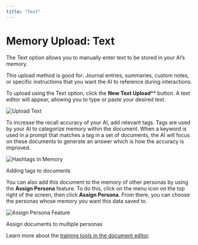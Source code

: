 ```yaml
---
title: "Text"
---
```


# Memory Upload: Text


The Text option allows you to manually enter text to be stored in your AI’s memory.

This upload method is good for:
Journal entries, summaries, custom notes, or specific instructions that you want the AI to reference during interactions.

To upload using the Text option, click the **New Text Upload**\*\* button. A text editor will appear, allowing you to type or paste your desired text.

<img alt="Upload Text" classname="block dark:hidden" src="/images/upload-text-1.gif" />

To increase the recall accuracy of your AI, add relevant tags. Tags are used by your AI to categorize memory within the document. When a keyword is used in a prompt that matches a tag in a set of documents, the AI will focus on these documents to generate an answer which is how the accuracy is improved.

<img alt="Hashtags in Memory" classname="block dark:hidden" src="/images/upload-text-2.gif" />

Adding tags to documents

You can also add this document to the memory of other personas by using the **Assign Persona** feature. To do this, click on the menu icon on the top right of the screen, then click **Assign Persona**. From there, you can choose the personas whose memory you want this data saved to.

<img alt="Assign Persona Feature" classname="block dark:hidden" src="/images/upload-text-3.gif" />

Assign documents to multiple personas

Learn more about the [training tools in the document editor](/o/nbVBaUyixnBYw8JgeVIt/s/dbMN7r709l6jIY1z4OHN/training-your-ai/training-tools-in-the-document-editor).
